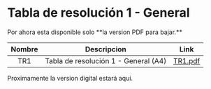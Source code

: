 
# Tabla de resolución 1 - General

<Callout type="info">
  Por ahora esta disponible solo **la version PDF para bajar.**
</Callout>

| Nombre |             Descripcion              |           Link           |
| :----: | :----------------------------------: | :----------------------: |
|  TR1   | Tabla de resolución 1 - General (A4) | [TR1.pdf](/pdf/TR1.pdf)  |

Proximamente la version digital estará aqui.